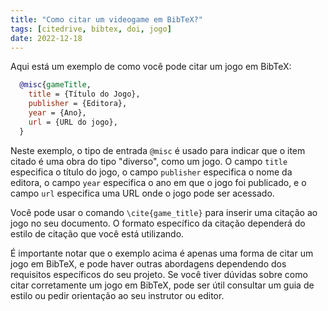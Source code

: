 ```yaml
---
title: "Como citar um videogame em BibTeX?"
tags: [citedrive, bibtex, doi, jogo]
date: 2022-12-18
---
```




Aqui está um exemplo de como você pode citar um jogo em BibTeX:

```bibtex
  @misc{gameTitle,
    title = {Título do Jogo},
    publisher = {Editora},
    year = {Ano},
    url = {URL do jogo},
  }
```

<CiteDrive />

Neste exemplo, o tipo de entrada `@misc` é usado para indicar que o item citado é uma obra do tipo "diverso", como um jogo. O campo `title` especifica o título do jogo, o campo `publisher` especifica o nome da editora, o campo `year` especifica o ano em que o jogo foi publicado, e o campo `url` especifica uma URL onde o jogo pode ser acessado.

Você pode usar o comando `\cite{game_title}` para inserir uma citação ao jogo no seu documento. O formato específico da citação dependerá do estilo de citação que você está utilizando.

É importante notar que o exemplo acima é apenas uma forma de citar um jogo em BibTeX, e pode haver outras abordagens dependendo dos requisitos específicos do seu projeto. Se você tiver dúvidas sobre como citar corretamente um jogo em BibTeX, pode ser útil consultar um guia de estilo ou pedir orientação ao seu instrutor ou editor.

